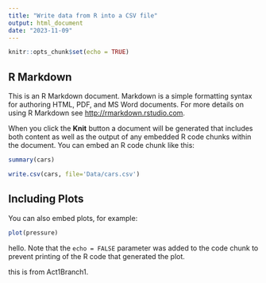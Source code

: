 ```yaml
---
title: "Write data from R into a CSV file"
output: html_document
date: "2023-11-09"
---
```


```r
knitr::opts_chunk$set(echo = TRUE)
```

## R Markdown

This is an R Markdown document. Markdown is a simple formatting syntax for authoring HTML, PDF, and MS Word documents. For more details on using R Markdown see <http://rmarkdown.rstudio.com>.

When you click the **Knit** button a document will be generated that includes both content as well as the output of any embedded R code chunks within the document. You can embed an R code chunk like this:

```r
summary(cars)

write.csv(cars, file='Data/cars.csv')
```

## Including Plots

You can also embed plots, for example:

```r
plot(pressure)
```


hello.
Note that the `echo = FALSE` parameter was added to the code chunk to prevent printing of the R code that generated the plot.


this is from Act1Branch1.